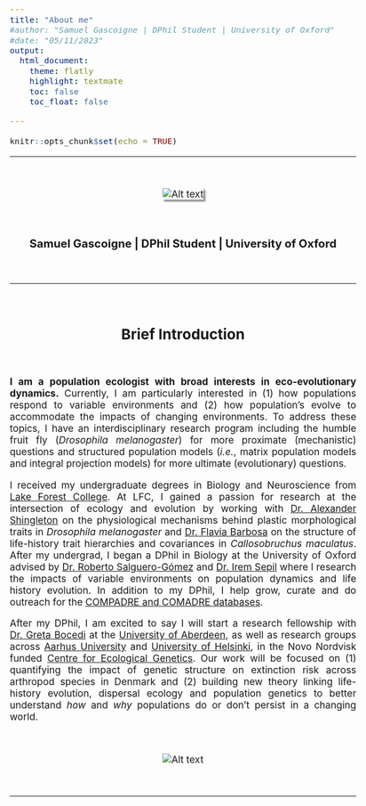 ```yaml
---
title: "About me"
#author: "Samuel Gascoigne | DPhil Student | University of Oxford"
#date: "05/11/2023"
output: 
  html_document:
    theme: flatly
    highlight: textmate
    toc: false 
    toc_float: false 

---
```


```r
knitr::opts_chunk$set(echo = TRUE)
```


---

<br>

<center>

<img src="images/sam profile picture.png" alt="Alt text" style="box-shadow: 3px 3px 3px gray;">

</center>

<br>

### Samuel Gascoigne | DPhil Student | University of Oxford

<br>

<style>
body {
text-align: justify;
font-size: 13pt;
}

h2, h3 {
  text-align: center;
}
</style>


---

<br>

## Brief Introduction

<br>

**I am a population ecologist with broad interests in eco-evolutionary dynamics.** Currently, I am particularly interested in (1) how populations respond to variable environments and (2) how population's evolve to accommodate the impacts of changing environments. To address these topics, I have an interdisciplinary research program including the humble fruit fly (*Drosophila melanogaster*) for more proximate (mechanistic) questions and structured population models (*i.e.*, matrix population models and integral projection models) for more ultimate (evolutionary) questions.

I received my undergraduate degrees in Biology and Neuroscience from [Lake Forest College](https://www.lakeforest.edu). At LFC, I gained a passion for research at the intersection of ecology and evolution by working with [Dr. Alexander Shingleton](http://www.shingletonlab.org) on the physiological mechanisms behind plastic morphological traits in *Drosophila melanogaster*  and [Dr. Flavia Barbosa](https://sites.google.com/view/barbosalab/home?authuser=0) on the structure of life-history trait hierarchies and covariances in *Callosobruchus maculatus*. After my undergrad, I began a DPhil in Biology at the University of Oxford advised by [Dr. Roberto Salguero-Gómez](https://www.salgo.ox.ac.uk/people/dr-rob-salguero-gomez) and [Dr. Irem Sepil](https://www.biology.ox.ac.uk/people/dr-irem-sepil) where I research the impacts of variable environments on population dynamics and life history evolution. In addition to my DPhil, I help grow, curate and do outreach for the [COMPADRE and COMADRE databases](https://compadre-db.org).

After my DPhil, I am excited to say I will start a research fellowship with [Dr. Greta Bocedi](https://gretabocedi.com) at the [University of Aberdeen](https://www.abdn.ac.uk), as well as research groups across [Aarhus University](https://international.au.dk) and [University of Helsinki](https://www.helsinki.fi/en), in the Novo Nordvisk funded [Centre for Ecological Genetics](https://bio.au.dk/forskning/forskningscentre/centre-for-ecological-genetics/people). Our work will be focused on (1) quantifying the impact of genetic structure on extinction risk across arthropod species in Denmark and (2) building new theory linking life-history evolution, dispersal ecology and population genetics to better understand *how* and *why* populations do or don't persist in a changing world.

<br>

<center>

<img src="images/institutions.png" alt="Alt text">

</center>

<br>

---

